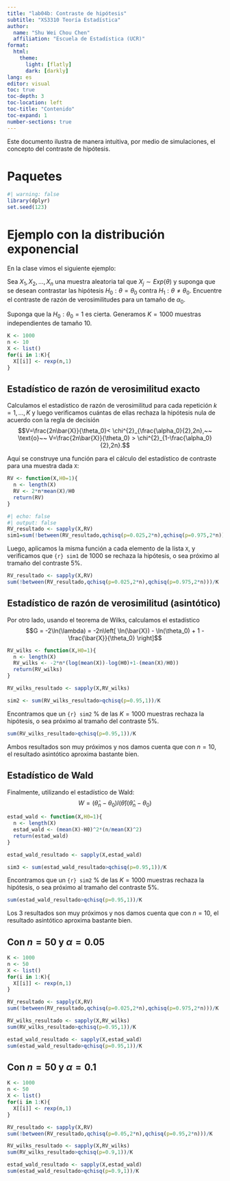 ```yaml
---
title: "lab04b: Contraste de hipótesis"
subtitle: "XS3310 Teoría Estadística"
author: 
  name: "Shu Wei Chou Chen"
  affiliation: "Escuela de Estadística (UCR)"
format: 
  html:
    theme: 
      light: [flatly]
      dark: [darkly]
lang: es
editor: visual
toc: true
toc-depth: 3
toc-location: left
toc-title: "Contenido"
toc-expand: 1
number-sections: true
---
```


Este documento ilustra de manera intuitiva, por medio de simulaciones, el concepto del contraste de hipótesis.

# Paquetes

```r
#| warning: false
library(dplyr)
set.seed(123)
```

# Ejemplo con la distribución exponencial

En la clase vimos el siguiente ejemplo:

Sea $X_{1}, X_{2}, ... , X_{n}$ una muestra aleatoria tal que $X_{j} \sim Exp(\theta)$ y suponga que se desean contrastar las hipótesis $H_{0}: \theta = \theta_0$ contra $H_{1}: \theta \neq \theta_0$. Encuentre el contraste de razón de verosimilitudes para un tamaño de $\alpha_0$.

Suponga que la $H_0: \theta_0=1$ es cierta. Generamos $K=1000$ muestras independientes de tamaño $10$.

```r
K <- 1000
n <- 10
X <- list()
for(i in 1:K){
  X[[i]] <- rexp(n,1) 
}
```

## Estadístico de razón de verosimilitud exacto

Calculamos el estadístico de razón de verosimilitud para cada repetición $k=1,...,K$ y luego verificamos cuántas de ellas rechaza la hipótesis nula de acuerdo con la regla de decisión $$V=\frac{2n\bar{X}}{\theta_0}< \chi^{2}_{\frac{\alpha_0}{2},2n},~~ \text{o}~~ V=\frac{2n\bar{X}}{\theta_0} > \chi^{2}_{1-\frac{\alpha_0}{2},2n}.$$

Aquí se construye una función para el cálculo del estadístico de contraste para una muestra dada `X`:

```r
RV <- function(X,H0=1){
  n <- length(X)
  RV <- 2*n*mean(X)/H0 
  return(RV)
}
```

```r
#| echo: false
#| output: false
RV_resultado <- sapply(X,RV)
sim1=sum(!between(RV_resultado,qchisq(p=0.025,2*n),qchisq(p=0.975,2*n)))
```

Luego, aplicamos la misma función a cada elemento de la lista `X`, y verificamos que `{r} sim1` de $1000$ se rechaza la hipótesis, o sea próximo al tramaño del contraste $5\%$.

```r
RV_resultado <- sapply(X,RV)
sum(!between(RV_resultado,qchisq(p=0.025,2*n),qchisq(p=0.975,2*n)))/K
```

## Estadístico de razón de verosimilitud (asintótico)

Por otro lado, usando el teorema de Wilks, calculamos el estadístico $$G = -2\ln(\lambda) = -2n\left[  \ln(\bar{X}) - \ln(\theta_0) + 1 - \frac{\bar{X}}{\theta_0} \right]$$

```r
RV_wilks <- function(X,H0=1){
  n <- length(X)
  RV_wilks <- -2*n*(log(mean(X))-log(H0)+1-(mean(X)/H0))
  return(RV_wilks)
}

RV_wilks_resultado <- sapply(X,RV_wilks)
```

```r
sim2 <- sum(RV_wilks_resultado>qchisq(p=0.95,1))/K
```

Encontramos que un `{r} sim2` $\%$ de las $K=1000$ muestras rechaza la hipótesis, o sea próximo al tramaño del contraste $5\%$.

```r
sum(RV_wilks_resultado>qchisq(p=0.95,1))/K
```

Ambos resultados son muy próximos y nos damos cuenta que con $n=10$, el resultado asintótico aproxima bastante bien.

## Estadístico de Wald

Finalmente, utilizando el estadístico de Wald: $$W=(\hat{\theta}_n - \theta_0)I(\hat{\theta})(\hat{\theta}_n - \theta_0)$$

```r
estad_wald <- function(X,H0=1){
  n <- length(X)
  estad_wald <- (mean(X)-H0)^2*(n/mean(X)^2)
  return(estad_wald)
}

estad_wald_resultado <- sapply(X,estad_wald)
```

```r
sim3 <- sum(estad_wald_resultado>qchisq(p=0.95,1))/K
```

Encontramos que un `{r} sim2` $\%$ de las $K=1000$ muestras rechaza la hipótesis, o sea próximo al tramaño del contraste $5\%$.

```r
sum(estad_wald_resultado>qchisq(p=0.95,1))/K
```

Los 3 resultados son muy próximos y nos damos cuenta que con $n=10$, el resultado asintótico aproxima bastante bien.

## Con $n=50$ y $\alpha=0.05$

```r
K <- 1000
n <- 50
X <- list()
for(i in 1:K){
  X[[i]] <- rexp(n,1) 
}

RV_resultado <- sapply(X,RV)
sum(!between(RV_resultado,qchisq(p=0.025,2*n),qchisq(p=0.975,2*n)))/K

RV_wilks_resultado <- sapply(X,RV_wilks)
sum(RV_wilks_resultado>qchisq(p=0.95,1))/K

estad_wald_resultado <- sapply(X,estad_wald)
sum(estad_wald_resultado>qchisq(p=0.95,1))/K

```
## Con $n=50$ y $\alpha=0.1$

```r
K <- 1000
n <- 50
X <- list()
for(i in 1:K){
  X[[i]] <- rexp(n,1) 
}

RV_resultado <- sapply(X,RV)
sum(!between(RV_resultado,qchisq(p=0.05,2*n),qchisq(p=0.95,2*n)))/K

RV_wilks_resultado <- sapply(X,RV_wilks)
sum(RV_wilks_resultado>qchisq(p=0.9,1))/K

estad_wald_resultado <- sapply(X,estad_wald)
sum(estad_wald_resultado>qchisq(p=0.9,1))/K

```



